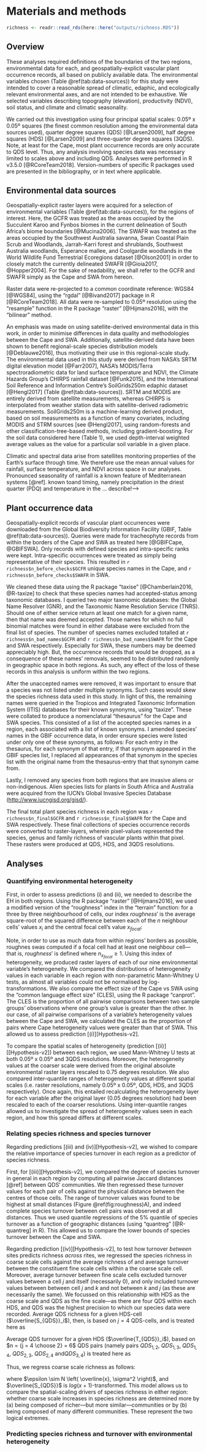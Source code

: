 # Materials and methods

```r
richness <- readr::read_rds(here::here("outputs/richness.RDS"))
```

## Overview

These analyses required definitions of the boundaries of the two regions, environmental data for each, and geospatially-explicit vascular plant occurrence records, all based on publicly available data.
The environmental variables chosen (Table \@ref(tab:data-sources)) for this study were intended to cover a reasonable spread of climatic, edaphic, and ecologically relevant environmental axes, and are not intended to be exhaustive.
We selected variables describing topography (elevation), productivity (NDVI), soil status, and climate and climatic seasonality.

We carried out this investigation using four principal spatial scales: 0.05º x 0.05º squares (the finest common resolution among the environmental data sources used), quarter degree squares (QDS) [@Larsen2009], half degree squares (HDS) [@Larsen2009] and three-quarter degree squares (3QDS).
Note, at least for the Cape, most plant occurrence records are only accurate to QDS level.
Thus, any analysis involving species data was necessary limited to scales above and including QDS.
Analyses were performed in R v3.5.0 [@RCoreTeam2018].
Version-numbers of specific R packages used are presented in the bibliography, or in text where applicable.

## Environmental data sources

Geospatially-explicit raster layers were acquired for a selection of environmental variables (Table \@ref(tab:data-sources)), for the regions of interest.
Here, the GCFR was treated as the areas occupied by the Succulent Karoo and Fynbos biomes in the current delineation of South Africa's biome boundaries [@Mucina2006].
The SWAFR was treated as the areas occupied by the Southwest Australia savanna, Swan Coastal Plain Scrub and Woodlands, Jarrah-Karri forest and shrublands, Southwest Australia woodlands, Esperance mallee, and Coolgardie woodlands in the World Wildlife Fund Terrestrial Ecoregions dataset [@Olson2001] in order to closely match the currently delineated SWAFR [@Gioia2017, @Hopper2004].
For the sake of readability, we shall refer to the GCFR and SWAFR simply as the Cape and SWA from hereon.

Raster data were re-projected to a common coordinate reference: WGS84 [@WGS84], using the "rgdal" [@Bivand2017] package in R [@RCoreTeam2018].
All data were re-sampled to 0.05º resolution using the "resample" function in the R package "raster" [@Hijmans2016], with the "bilinear" method.

An emphasis was made on using satellite-derived environmental data in this work, in order to minimise differences in data quality and methodologies between the Cape and SWA.
Additionally, satellite-derived data have been shown to benefit regional-scale species distribution models [@Deblauwe2016], thus motivating their use in this regional-scale study.
The environmental data used in this study were derived from NASA's SRTM digital elevation model [@Farr2007], NASA's MODIS/Terra spectroradiometric data for land surface temperature and NDVI, the Climate Hazards Group's CHIRPS rainfall dataset [@Funk2015], and the International Soil Reference and Information Centre's SoilGrids250m edaphic dataset [@Hengl2017] (Table \@ref(tab:data-sources)).
SRTM and MODIS are entirely derived from satellite measurements, whereas CHIRPS is interpolated from weather station data with satellite-derived radiometric measurements.
SoilGrids250m is a machine-learning derived product, based on soil measurements as a function of many covariates, including MODIS and STRM sources [see @Hengl2017], using random-forests and other classification-tree-based methods, including gradient-boosting.
For the soil data considered here (Table 1), we used depth-interval weighted average values as the value for a particular soil variable in a given place.

Climatic and spectral data arise from satellites monitoring properties of the Earth's surface through time.
We therefore use the mean annual values for rainfall, surface temperature, and NDVI across space in our analyses.
Pronounced seasonality of rainfall is a known feature of Mediterranean systems [@ref].
known toand timing, namely precipitation in the driest quarter (PDQ) and temperature in the  ...
describe!-->

## Plant occurrence data

<!--Download-->

Geospatially-explicit records of vascular plant occurrences were downloaded from the Global Biodiversity Information Facility (GBIF, Table \@ref(tab:data-sources)).
Queries were made for tracheophyte records from within the borders of the Cape and SWA as treated here [@GBIFCape, @GBIFSWA].
Only records with defined species and intra-specific ranks were kept.
Intra-specific occurrences were treated as simply being representative of their species.
This resulted in `r richness$n_before_checks$GCFR` unique species names in the Cape, and `r richness$n_before_checks$SWAFR` in SWA.

<!--Remove bad names-->

We cleaned these data using the R package "taxise" [@Chamberlain2016, @R-taxize] to check that these species names had accepted-status among taxonomic databases.
I queried two major taxonomic databases: the Global Name Resolver (GNR)<!--TODO: ref--><!--which includes the following independent databases within its queries: NCB, BoLD, ITIS, BHL, EoL, Redlist, GROMS, RAMSAR, BIRDLIFE or other conservation related indices, Scratchpad, LifeDesk indices, Tropicos, Exemplar online Flora and Fauna, and Fauna Europaea (<https://github.com/GlobalNamesArchitecture/gni/wiki/Sources>)-->, and the Taxonomic Name Resolution Service (TNRS)<!--TODO: ref--><!--.
TNRS was built upon existing programmes from GNR, and includes a different (but not completely exclusive) set of databases (<http://tnrs.iplantcollaborative.org/sources.html>): Tropicos, The Global Compositae Checklist (GCC), USDA's Plants Database, NCBI, The International Legume Database and Information Service (ILDIS), The Plant List (Kew, Missouri Bot.
G.) (TPL), But without Fabaceae and Asteraceae (see IDLIS, GCC)).
The near-comprehensive coverage of the GNR and TNRS services combined motivated their use here.
Each unique species name from the GBIF-derived list for each region was queried against GNR and TNRS.
My implementation [TODO: please choose a different word here] to remove unaccepted names was forgiving [TODO: reword]-->.
Should one of either service return at least one match for a given name, then that name was deemed accepted.
Those names for which no full binomial matches were found in either database were excluded from the final list of species.
The number of species names excluded totalled at `r richness$n_bad_names$GCFR` and `r richness$n_bad_names$SWAFR` for the Cape and SWA respectively.
Especially for SWA, these numbers may be deemed appreciably high.
But, the occurrence records that would be dropped, as a consequence of these names' removals, seemed to be distributed randomly in geographic space in both regions.
<!--TODO: make this map? or at least quote a stat..?-->
As such, any effect of the loss of these records in this analysis is uniform within the two regions.

<!--Correct for synonymy-->

After the unaccepted names were removed, it was important to ensure that a species was not listed under multiple synonyms.
Such cases would skew the species richness data used in this study.
In light of this, the remaining names were queried in the Tropicos and Integrated Taxonomic Information System (ITIS) databases for their known synonyms, using "taxize".
These were collated to produce a nomenclatural "thesaurus" for the Cape and SWA species.
This consisted of a list of the accepted species names in a region, each associated with a list of known synonyms.
I amended species' names in the GBIF occurrence data, in order ensure species were listed under only one of these synonyms, as follows: For each entry in the thesaurus, for each synonym of that entry, if that synonym appeared in the GBIF species list, I replaced all appearances of that synonym in the species list with the original name from the thesaurus-entry that that synonym came from.

<!--Remove aliens-->

Lastly, I removed any species from both regions that are invasive aliens or non-indigenous.
Alien species lists for plants in South Africa and Australia were acquired from the IUCN's Global Invasive Species Database (<http://www.iucngisd.org/gisd/>).

<!--Final lists and rasters-->

The final total plant species richness in each region was `r richness$n_final$GCFR` and `r richness$n_final$SWAFR` for the Cape and SWA respectively.
These final collections of species occurrence records were converted to raster-layers, wherein pixel-values represented the species, genus and family richness of vascular plants within that pixel.
These rasters were produced at QDS, HDS, and 3QDS resolutions.

## Analyses

### Quantifying environmental heterogeneity

First, in order to assess predictions (i) and (ii), we needed to describe the EH in both regions.
Using the R package "raster" [@Hijmans2016], we used a modified version of the "roughness" index in the "terrain" function: for a three by three neighbourhood of cells, our index $roughness'$ is the average square-root of the squared difference between each of the $n$ neighbour cells' values $x_i$ and the central focal cell's value $x_{focal}$:

\begin{equation}
  roughness' =
    \frac{1}{n}
    \sqrt{\sum_{i = 1}^{n}
          \left( x_{focal} - x_{i} \right)^{2}}
  (\#eq:roughness)
\end{equation}

Note, in order to use as much data from within regions' borders as possible, roughnes swas computed if a focal cell had at least one neighbour cell---that is, $roughness'$ is defined where $n_{x_{focal}} \geq 1$.
Using this index of heterogeneity, we produced raster layers of each of our nine environmental variable's heterogeneity.
We compared the distributions of heterogeneity values in each variable in each region with non-parametric Mann-Whitney U tests, as almost all variables could not be normalised by log-transformations.
We also compare the effect size of the Cape vs SWA using the "common language effect size" (CLES), using the R package "canprot".
The CLES is the proportion of all pairwise comparisons between two sample groups' observations where one group's value is greater than the other.
In our case, of all pairwise comparisons of a variable's heterogeneity values between the Cape and SWA, we calculated the CLES as the proportion of pairs where Cape heterogeneity values were greater than that of SWA.
This allowed us to assess prediction [(i)][Hypothesis-v2].

To compare the spatial scales of heterogeneity (prediction [(ii)][[Hypothesis-v2]) between each region, we used Mann-Whitney U tests at both 0.05º x 0.05º and 3QDS resolutions.
Moreover, the heterogeneity values at the coarser scale were derived from the original absolute environmental raster layers rescaled to 0.75 degrees resolution.
We also compared inter-quantile ranges of heterogeneity values at different spatial scales (i.e.
raster resolutions, namely 0.05º x 0.05º, QDS, HDS, and 3QDS respectively).
Once again, this entailed recalculating the heterogeneity layer for each variable after the original layer (0.05 degrees resolution) had been rescaled to each of the coarser resolutions.
Using inter-quantile ranges allowed us to investigate the spread of heterogeneity values seen in each region, and how this spread differs at different scales.

### Relating species richness and species turnover

Regarding predictions [(iii) and (iv)][Hypothesis-v2], we wished to compare the relative importance of species turnover in each region as a predictor of species richness.

First, for [(iii)][Hypothesis-v2], we compared the degree of species turnover in general in each region by computing all pairwise Jaccard distances [@ref] between QDS' communities.
We then regressed these turnover values for each pair of cells against the physical distance between the centres of those cells.
The range of turnover values was found to be highest at small distances (Figure \@ref(fig:roughness)A), and indeed complete species turnover between cell pairs was observed at all distances.
Thus we used quantile regressions of the 5% quantile of species turnover as a function of geographic distances (using "quantreg" [@R-quantreg] in R).
This allowed us to compare the lower bounds of species turnover between the Cape and SWA.

Regarding prediction [(iv)][Hypothesis-v2], to test how turnover _between_ sites predicts richness _across_ rites, we regressed the species richness in coarse scale cells against the average richness of and average turnover between the constituent fine scale cells within a the coarse scale cell.
Moreover, average turnover between fine scale cells excluded turnover values between a cell $j$ and itself (necessarily 0), and only included turnover values between between cell $j$ and $k$ and not between $k$ and $j$ (as these are necessarily the same).
We focussed on this relationship with HDS as the coarse scale and QDS as the fine scale---as there are four QDS within each HDS, and QDS was the highest precision to which our species data were recorded.
Average QDS richness for a given HDS-cell ($\overline{S_{QDS}}_i$), then, is based on $j = 4$ QDS-cells, and is treated here as

\begin{equation}
  \overline{S_{QDS}}_{i} =
    \frac{1}{j}
    \sum_{j = 1}^{4}
    S_{QDS_{j}}.
  (\#eq:S-QDS-def)
\end{equation}

Average QDS turnover for a given HDS ($\overline{T_{QDS}}_i$), based on $n = {j = 4 \choose 2} = 6$ QDS pairs (namely pairs $QDS_{1,2}$, $QDS_{1,3}$, $QDS_{1,4}$, $QDS_{2,3}$, $QDS_{2,4}$ and$QDS_{3,4}$) is treated here as

\begin{equation}
  \overline{T_{QDS}}_{i} =
    \frac{1}{n}
    \sum_{n = 1}^{6}
    T_{QDS_{n}}.
  (\#eq:T-QDS-def)
\end{equation}

Thus, we regress coarse scale richness as follows:

\begin{align}
  \widehat{S_{HDS_{i}}} =
    &\ \beta_0 + \\
    &\ \beta_1 \overline{S_{QDS}}_{i} +
       \beta_2 \overline{T_{QDS}}_{i} +
       \beta_3 SWA_i + \\
    &\ \beta_4 \overline{S_{QDS}}_{i} SWA_{i} +
       \beta_5 \overline{T_{QDS}}_{i} SWA_{i} +
       \epsilon_i
  (\#eq:S-HDS-formula)
\end{align}

where $\epsilon \sim N \left( \overline{x}, \sigma^2 \right)$, and $\overline{S_{QDS}}$ is $log(x + 1)$-transformed.
This model allows us to compare the spatial-scaling drivers<!--FIXME: reword--> of species richness in either region: whether coarse scale increases in species richness are determined more by (a) being composed of richer---but more similar---communities or by (b) being composed of many different communities.
These represent the two logical extremes.

### Predicting species richness and turnover with environmental heterogeneity

<!--TODO-->

<!--NOTE: Multiple linear regression modelling vs mixed effect modelling vs BRT modelling-->
